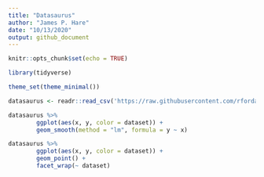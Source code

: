 ```yaml
---
title: "Datasaurus"
author: "James P. Hare"
date: "10/13/2020"
output: github_document
---
```


```r
knitr::opts_chunk$set(echo = TRUE)

library(tidyverse)

theme_set(theme_minimal())

datasaurus <- readr::read_csv('https://raw.githubusercontent.com/rfordatascience/tidytuesday/master/data/2020/2020-10-13/datasaurus.csv')
```

```r
datasaurus %>% 
        ggplot(aes(x, y, color = dataset)) +
        geom_smooth(method = "lm", formula = y ~ x)
```


```r
datasaurus %>% 
        ggplot(aes(x, y, color = dataset)) +
        geom_point() +
        facet_wrap(~ dataset)
        
```

